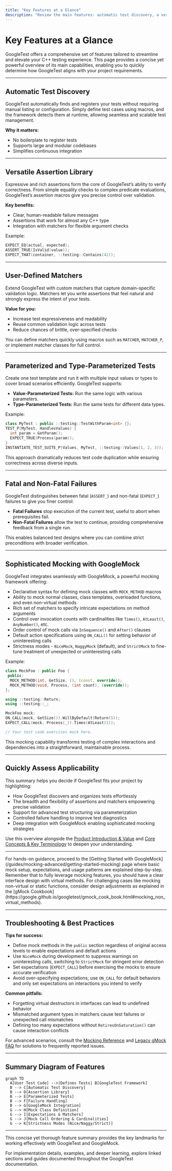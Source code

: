 ```yaml
---
title: "Key Features at a Glance"
description: "Review the main features: automatic test discovery, a versatile assertion library, user-defined matchers, parameterized and type-parameterized test support, fatal/non-fatal failure handling, and sophisticated mocking with GoogleMock. This summary helps users quickly assess the framework's applicability to their own projects."
---
```


# Key Features at a Glance

GoogleTest offers a comprehensive set of features tailored to streamline and elevate your C++ testing experience. This page provides a concise yet powerful overview of its main capabilities, enabling you to quickly determine how GoogleTest aligns with your project requirements.

---

## Automatic Test Discovery

GoogleTest automatically finds and registers your tests without requiring manual listing or configuration. Simply define test cases using macros, and the framework detects them at runtime, allowing seamless and scalable test management.

**Why it matters:**
- No boilerplate to register tests
- Supports large and modular codebases
- Simplifies continuous integration

---

## Versatile Assertion Library

Expressive and rich assertions form the core of GoogleTest’s ability to verify correctness. From simple equality checks to complex predicate evaluations, GoogleTest’s assertion macros give you precise control over validation.

**Key benefits:**
- Clear, human-readable failure messages
- Assertions that work for almost any C++ type
- Integration with matchers for flexible argument checks

Example:
```cpp
EXPECT_EQ(actual, expected);
ASSERT_TRUE(IsValid(value));
EXPECT_THAT(container, ::testing::Contains(42));
```

---

## User-Defined Matchers

Extend GoogleTest with custom matchers that capture domain-specific validation logic. Matchers let you write assertions that feel natural and strongly express the intent of your tests.

**Value for you:**
- Increase test expressiveness and readability
- Reuse common validation logic across tests
- Reduce chances of brittle, over-specified checks

You can define matchers quickly using macros such as `MATCHER`, `MATCHER_P`, or implement matcher classes for full control.

---

## Parameterized and Type-Parameterized Tests

Create one test template and run it with multiple input values or types to cover broad scenarios efficiently. GoogleTest supports:
- **Value-Parameterized Tests:** Run the same logic with various parameters.
- **Type-Parameterized Tests:** Run the same tests for different data types.

Example:
```cpp
class MyTest : public ::testing::TestWithParam<int> {};
TEST_P(MyTest, HandlesValues) {
  int param = GetParam();
  EXPECT_TRUE(Process(param));
}
INSTANTIATE_TEST_SUITE_P(Values, MyTest, ::testing::Values(1, 2, 3));
```

This approach dramatically reduces test code duplication while ensuring correctness across diverse inputs.

---

## Fatal and Non-Fatal Failures

GoogleTest distinguishes between fatal (`ASSERT_`) and non-fatal (`EXPECT_`) failures to give you finer control:
- **Fatal Failures** stop execution of the current test, useful to abort when prerequisites fail.
- **Non-Fatal Failures** allow the test to continue, providing comprehensive feedback from a single run.

This enables balanced test designs where you can combine strict preconditions with broader verification.

---

## Sophisticated Mocking with GoogleMock

GoogleTest integrates seamlessly with GoogleMock, a powerful mocking framework offering:

- Declarative syntax for defining mock classes with `MOCK_METHOD` macros
- Ability to mock normal classes, class templates, overloaded functions, and even non-virtual methods
- Rich set of matchers to specify intricate expectations on method arguments
- Control over invocation counts with cardinalities like `Times()`, `AtLeast()`, `AnyNumber()`, etc.
- Order control of mock calls via `InSequence()` and `After()` clauses
- Default action specifications using `ON_CALL()` for setting behavior of uninteresting calls
- Strictness modes - `NiceMock`, `NaggyMock` (default), and `StrictMock` to fine-tune treatment of unexpected or uninteresting calls

Example:
```cpp
class MockFoo : public Foo {
 public:
  MOCK_METHOD(int, GetSize, (), (const, override));
  MOCK_METHOD(void, Process, (int count), (override));
};

using ::testing::Return;
using ::testing::_;

MockFoo mock;
ON_CALL(mock, GetSize()).WillByDefault(Return(5));
EXPECT_CALL(mock, Process(_)).Times(AtLeast(1));

// Your test code exercises mock here.
```

This mocking capability transforms testing of complex interactions and dependencies into a straightforward, maintainable process.

---

## Quickly Assess Applicability

This summary helps you decide if GoogleTest fits your project by highlighting:

- How GoogleTest discovers and organizes tests effortlessly
- The breadth and flexibility of assertions and matchers empowering precise validation
- Support for advanced test structuring via parameterization
- Controlled failure handling to improve test diagnostics
- Deep integration with GoogleMock enabling sophisticated mocking strategies

Use this overview alongside the [Product Introduction & Value](/overview/intro-product-values/product-intro) and [Core Concepts & Key Terminology](/overview/architecture-core-concepts/core-concepts-terminology) to deepen your understanding.

---

<Tip>
For hands-on guidance, proceed to the [Getting Started with GoogleMock](/guides/mocking-advanced/getting-started-mocking) page where basic mock setup, expectations, and usage patterns are explained step-by-step.
</Tip>

<Note>
Remember that to fully leverage mocking features, you should have a clear interface design with virtual methods. For challenging cases like mocking non-virtual or static functions, consider design adjustments as explained in the [gMock Cookbook](https://google.github.io/googletest/gmock_cook_book.html#mocking_non_virtual_methods).
</Note>

---

## Troubleshooting & Best Practices

**Tips for success:**
- Define mock methods in the `public` section regardless of original access levels to enable expectations and default actions
- Use `NiceMock` during development to suppress warnings on uninteresting calls, switching to `StrictMock` for stringent error detection
- Set expectations (`EXPECT_CALL`) before exercising the mocks to ensure accurate verification
- Avoid over-specifying expectations; use `ON_CALL` for default behaviors and only set expectations on interactions you intend to verify

**Common pitfalls:**
- Forgetting virtual destructors in interfaces can lead to undefined behavior
- Mismatched argument types in matchers cause test failures or unexpected call mismatches
- Defining too many expectations without `RetiresOnSaturation()` can cause interaction conflicts

For advanced scenarios, consult the [Mocking Reference](/docs/reference/mocking.md) and [Legacy gMock FAQ](docs/gmock_faq.md) for solutions to frequently reported issues.

---

## Summary Diagram of Features

```mermaid
graph TD
  A[User Test Code] -->|Defines Tests| B[GoogleTest Framework]
  B --> C[Automatic Test Discovery]
  B --> D[Assertion Library]
  B --> E[Parameterized Tests]
  B --> F[Failure Handling]
  B --> G[GoogleMock Integration]
  G --> H[Mock Class Definition]
  G --> I[Expectations & Matchers]
  G --> J[Mock Call Ordering & Cardinalities]
  G --> K[Strictness Modes (Nice/Naggy/Strict)]
```

---

This concise yet thorough feature summary provides the key landmarks for working effectively with GoogleTest and GoogleMock.

For implementation details, examples, and deeper learning, explore linked sections and guides documented throughout the GoogleTest documentation.
